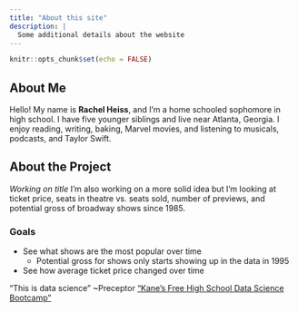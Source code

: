 ```yaml
---
title: "About this site"
description: |
  Some additional details about the website
---
```


```r
knitr::opts_chunk$set(echo = FALSE)
```

## About Me
Hello! My name is **Rachel Heiss**, and I'm a home schooled sophomore in high school. I have five younger siblings and live near Atlanta, Georgia. I enjoy reading, writing, baking, Marvel movies, and listening to musicals, podcasts, and Taylor Swift. 

## About the Project
*Working on title*
I'm also working on a more solid idea but I'm looking at ticket price, seats in theatre vs. seats sold, number of previews, and potential gross of broadway shows since 1985.

### Goals
* See what shows are the most popular over time
  + Potential gross for shows only starts showing up in the data in 1995
* See how average ticket price changed over time

"This is data science"  ~Preceptor
[“Kane’s Free High School Data Science Bootcamp”](https://bootcamp.davidkane.info)